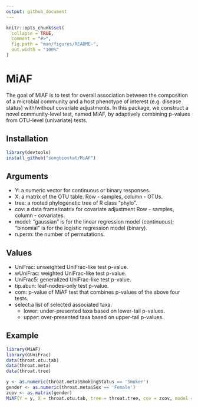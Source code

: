 ```yaml
---
output: github_document
---
```


<!-- README.md is generated from README.Rmd. Please edit that file -->

```r
knitr::opts_chunk$set(
  collapse = TRUE,
  comment = "#>",
  fig.path = "man/figures/README-",
  out.width = "100%"
)
```

# MiAF

<!-- badges: start -->
<!-- badges: end -->

The goal of MiAF is to test for overall association between the composition of a microbial community
             and a host phenotype of interest (e.g. disease status) with/without covariate adjustments. 
             In this package, we construct a novel community-level test, named MiAF,
             by adaptively combining p-values from OTU-level (univariate) tests.

## Installation

``` r
library(devtools)
install_github("songbiostat/MiAF")
```

## Arguments

* Y: a numeric vector for continuous or binary responses.
* X: a matrix of the OTU table.
     Row - samples, column - OTUs.
* tree: a rooted phylogenetic tree of R class "phylo".
* cov: a data frame/matrix for covariate adjustment
  Row - samples, column - covariates.
* model: "gaussian" is for the linear regression model (continuous);
  "binomial" is for the logistic regression model (binary).
* n.perm: the number of permutations.

## Values

* UniFrac: unweighted UniFrac-like test p-value.
* wUniFrac: weighted UniFrac-like test p-value.
* UniFrac5: generalized UniFrac-like test p-value.
* tip.abun: leaf-nodes-only test p-value.
* com: p-value of MiAF test that combines p-values of the above four tests.
* select:a list of selected associated taxa.
    + lower: under-presented taxa based on lower-tail p-values.
    + upper: over-presented taxa based on upper-tail p-values.

## Example

```r
library(MiAF)
library(GUniFrac)
data(throat.otu.tab)
data(throat.meta)
data(throat.tree)

y <- as.numeric(throat.meta$SmokingStatus == 'Smoker')
gender <- as.numeric(throat.meta$Sex == 'Female')
zcov <- as.matrix(gender)
MiAF(Y = y, X = throat.otu.tab, tree = throat.tree, cov = zcov, model = "binomial", n.perm = 999)
```

